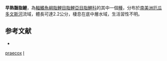 {{Speciesbox 
| taxon = Iotabrycon praecox
| status = NE
| status_system = IUCN3.1
| authority =  [[Roberts|Roberts]], 1973
| synonyms = 
}}
'''早熟齧脂鯉'''，為[[輻鰭魚綱|輻鰭魚綱]][[脂鯉目|脂鯉目]][[脂鯉亞目|脂鯉亞目]][[脂鯉科|脂鯉科]]的其中一個[[種|種]]，分布於[[南美洲|南美洲]][[厄瓜多|厄瓜多]][[文斯河|文斯河]]流域，體長可達2.2公分，棲息在底中層水域，生活習性不明。

==参考文献==
{{refbegin}}
*{{FishBase_species|genus=Iotabrycon|species=praecox|year=2014|month=1}}
{{refend}}

{{Taxonbar|from=Q3755059}}

[[Category:早熟齧脂鯉屬|praecox]]
[[Category:1973年描述的鱼类|I]]

{{魚類小作品}}
